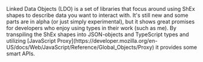 
<Content>
    Linked Data Objects (LDO) is a set of libraries that focus around using <NavLink to="/shex">ShEx shapes</NavLink> to
    describe data you want to interact with. It's still new and some parts are in alpha (or just simply experimental),
    but it shows great promises for developers who enjoy using types in their work (such as me). By transpiling the ShEx
    shapes into JSON-objects and TypeScript types and utilizing [JavaScript
    Proxy](https://developer.mozilla.org/en-US/docs/Web/JavaScript/Reference/Global_Objects/Proxy) it provides some
    smart APIs.
</Content>